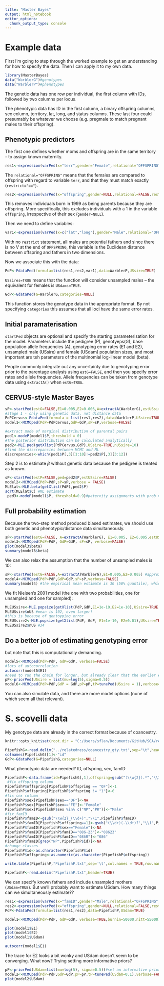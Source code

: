 ```yaml
---
title: "Master Bayes"
output: html_notebook
editor_options: 
  chunk_output_type: console
---
```


# Example data

First I'm going to step through the worked example to get an understanding for how to specify the data. Then I can apply it to my own data.

```r
library(MasterBayes)
data("WarblerG")#genotypes
data("WarblerP")#phenotypes
```

The genetic data has one row per individual, the first column with IDs, followed by two columns per locus.

The phenotypic data has ID in the first column, a binary offspring columns, sex column, territory, lat, long, and status columns. These last four could presumably be whatever we choose (e.g. pregmale to match pregnant males to their offspring).

## Phenotypic predictors

The first one defines whether moms and offspring are in the same territory - to assign known maternity.

```r
res1<-expression(varPed(x="terr",gender="Female",relational="OFFSPRING",restrict="=="))
```

The `relational="OFFSPRING"` means that the females are compared to offspring with regard to variable `terr`, and that they must match exactly (`restrict="=="`).

```r
res2<-expression(varPed(x="offspring",gender=NULL,relational=FALSE,restrict=0))
```

This removes individuals born in 1999 as being parents because they are offspring. More specifically, this excludes individuals with a 1 in the variable `offspring`, irrespective of their sex (`gender=NULL`).

Then we need to define variables:

```r
var1<-expression(varPed(x=c("lat","long"),gender="Male",relational="OFFSPRING"))
```

With no `restrict` statement, all males are potential fathers and since there is no V at the end of `OFFSPRING`, this variable is the Euclidean distance between offspring and fathers in two dimensions.

Now we associate this with the data:
```r
PdP<-PdataPed(formula=list(res1,res2,var1),data=WarblerP,USsire=TRUE)
```

`USsires=TRUE` means that the function will consider unsampled males -- the equivalent for females is `USdams=TRUE`. 

```r
GdP<-GdataPed(G=WarblerG,categories=NULL)
```
This function stores the genotype data in the appropriate format. By not specifying `categories` this assumes that all loci have the same error rates.


## Initial paramaterisation

`startPed` objects are optional and specify the starting parameterisation for the model. Parameters include the pedigree (P), genotyeps(G), base population allele frequencies (A), genotyping error rates (E1 and E2), unsampled male (USsire) and female (USdam) population sizes, and most important are teh parameters of the multinomial log-linear model (beta). 

People commonly integrate out any uncertainty due to genotyping error prior to the parentage analysis using `estG=FALSE`, and then you specify error rates and allele frequencies. Allele frequencies can be taken from genotype data using `extractA()` when `estG=TRUE`.

## CERVUS-style Master Bayes

```r
sP<-startPed(estG=FALSE,E1=0.005,E2=0.005,A=extractA(WarblerG),estUSsire=FALSE,USsire = 10) #default Wang's model
#stage 1 - only using genetic data, not distance data
PdPCervus<-PdataPed(formula = list(res1,res2),data=WarblerP,USsire=TRUE)
model1<-MCMCped(PdP=PdPCervus,GdP=GdP,sP=sP,verbose=FALSE)

#extract mode of marginal distribution of parental pairs
ped1<-modeP(model1$P,threshold = 0)
#The posterior distribution can be calculated analytically
ped2<-MLE.ped(getXlist(PdPCervus,GdP),USsire=TRUE,nUSsire=10)
#find the discrepancies between MCMC and ML
discrepancies<-which(ped1$P[,3][1:10]!=ped2$P[,3][3:12])
```
Step 2 is to estimate $\beta$ without genetic data because the pedigree is treated as known.
```r
sP<-startPed(estP=FALSE,ped=ped2$P,estUSsire=FALSE)
model2<-MCMCped(PdP=PdP,sP=sP,verbose = FALSE)
MLElat<-MLE.beta(getXlist(PdP),ped2$P)
sqrt(MLElat$C) #ML estimate
 ped3<-modeP(model1$P, threshold=0.9)#paternity assignments with prob > 0.9: biased towards zero
```

## Full probability estimation

Because the two-step method produced biased estimates, we should use both genetic and phenotypic/distance data simultaneously.

```r
sP<-startPed(estG=FALSE, A=extractA(WarblerG), E1=0.005, E2=0.005,estUSsire=FALSE, USsire=10) #but we have to keep these errors as known
model3<-MCMCped(PdP=PdP, GdP=GdP, sP=sP, verbose=FALSE)
plot(model3$beta)
summary(model3$beta)
```

We can also relax the assumption that the number of unsampled males is 10:
```r
sP<-startPed(estG=FALSE,A=extractA(WarblerG),E1=0.005,E2=0.005) #approximates genotyping error
model4<-MCMCped(PdP=PdP,GdP=GdP,sP=sP,verbose=FALSE)
summary(model4) #the empirical mean estimate is 30 (50% quantile), which is unreasonably large
```

We fit Nielsen's 2001 model (the one with two probabilities, one for unsampled and one for sampled):
```r
MLEUSsire<-MLE.popsize(getXlist(PdP,GdP,E1=1e-10,E2=1e-10),USsire=TRUE,USdam = FALSE)
MLEUSsire$nUS #mean is 102, even larger! 
#this is because of gentoyping error
MLEUSsire2<-MLE.popsize(getXlist(PdP, GdP, E1=1e-10, E2=0.01),USsire=TRUE, USdam=FALSE)
MLEUSsire2$nUS #34
```

## Do a better job of estimating genotyping error

but note that this is computationally demanding. 
```r
model5<-MCMCped(PdP=PdP, GdP=GdP, verbose=FALSE)
#lots of autocorrelation
autocorr(model5$E1)
#need to run the chain for longer, but already clear that the earlier estimates were wrong
pP<-priorPed(USsire = list(mu=log(5),sigma=0.5))
model6<-MCMCped(PdP=PdP,GdP = GdP,pP=pP,tP=tunePed(USsire = 1),verbose=FALSE)
```

You can also simulate data, and there are more model options (none of which seem all that relevant). 

# S. scovelli data

My genotype data are already in the correct format because of coancestry. 
```r
knitr::opts_knit$set(root.dir = "C:/Users/sflan/Documents/GitHub/SCA/results/MasterBayes/")
```
```r
PipefishG<-read.delim("../relatedness/coancestry_gty.txt",sep="\t",header=FALSE)
colnames(PipefishG)[1]<-"id"
GdP<-GdataPed(G=PipefishG,categories=NULL)
```

What phenotypic data are needed? ID, offspring, sex, famID

```r
PipefishP<-data.frame(id=PipefishG[,1],offspring=gsub("(\\w{2}).*","\\1",PipefishG[,1]),sex=gsub("(\\w{2}).*","\\1",PipefishG[,1]), famID=PipefishG[,1],stringsAsFactors = FALSE)
 #fix offspring column
PipefishP$offspring[PipefishP$offspring == "OF"]<-1
PipefishP$offspring[PipefishP$offspring != "1"]<-0
#fix sex column
PipefishP$sex[PipefishP$sex=="OF"]<-NA
PipefishP$sex[PipefishP$sex=="FE"]<-"Female"
PipefishP$sex[PipefishP$sex %in% c("NP","PR")]<-"Male"
#fix famID
PipefishP$famID<-gsub("\\w{2}_(\\d+)","\\1",PipefishP$famID)
PipefishP$famID[PipefishP$offspring==1]<-gsub("(\\d+)(-\\d+)?","\\1",PipefishP$famID[PipefishP$offspring==1])
PipefishP$famID[PipefishP$sex=="Female"]<-NA
PipefishP$famID[PipefishP$famID=="086-23"]<-"08623"
PipefishP$famID[PipefishP$famID=="086R"]<-"086"
PipefishP$famID[grep("NP",PipefishP$id)]<-NA
#change classes
PipefishP$id<-as.character(PipefishP$id)
PipefishP$offspring<-as.numeric(as.character(PipefishP$offspring))

write.table(PipefishP,"PipefishP.txt",sep='\t',col.names = TRUE,row.names = FALSE,quote=FALSE)
```
```r
PipefishP<-read.delim("PipefishP.txt",header=TRUE)
```


We can specify known fathers and include unsampled mothers (`USdam=TRUE`). But we'll probably want to estimate USdam. How many things can we simultaneously estimate??

```r
res1<-expression(varPed(x="famID",gender="Male",relational="OFFSPRING",restrict="=="))#offspring match to males
res2<-expression(varPed(x="offspring",gender=NULL,relational=FALSE,restrict=0)) #remove offspring from parental pop
PdP<-PdataPed(formula=list(res1,res2),data=PipefishP,USdam=TRUE)
```

```r
model1<-MCMCped(PdP=PdP, GdP=GdP, verbose=TRUE,burnin=50000,nitt=55000)

plot(model1$E1)
plot(model1$E2)
plot(model1$USdam)

autocorr(model1$E1)
```

The trace for E2 looks a bit wonky and USdam doesn't seem to be converging. What now? Trying setting more informative priors?

```r
pP<-priorPed(USdam=list(mu=log(5), sigma=0.5))#set an informative prior
model2<-MCMCped(PdP=PdP,GdP=GdP,pP=pP,tP=tunePed(USdam=0.1),verbose=FALSE,burnin=10000,nitt = 30000)
plot(model2$USdam)
```
